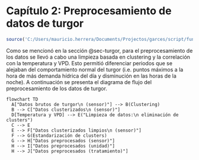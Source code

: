 # Capítulo 2: Preprocesamiento de datos de turgor

```r
source('C:/Users/mauricio.herrera/Documents/Projectos/garces/script/funciones/paquetes.R')
```

Como se mencionó en la sección @sec-turgor, para el preprocesamiento de los datos se llevó a cabo una limpieza basada en clustering y la correlación con la temperatura y VPD. Esto permitió diferenciar periodos que se alejaban del comportamiento normal del turgor (i.e. puntos máximos a la hora de más demanda hídrica del día y disminución en las horas de la noche). A continuación se presenta el diagrama de flujo del preprocesamiento de los datos de turgor.

```mermaid
flowchart TD
  A["Datos brutos de turgor\n (sensor)"] --> B(Clustering)
  B --> C["Datos clusterizados\n (sensor)"]
  D[Temperatura y VPD] --> E("Limpieza de datos:\n eliminación de clusters")
  C --> E
  E --> F["Datos clusterizados limpios\n (sensor)"]
  F --> G(Estandarización de clusters)
  G --> H["Datos preprocesados (sensor)"]
  H --> I["Datos preprocesados (unidad)"]
  H --> J["Datos preprocesados (tratamiento)"]

```
